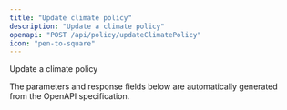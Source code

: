 ```yaml
---
title: "Update climate policy"
description: "Update a climate policy"
openapi: "POST /api/policy/updateClimatePolicy"
icon: "pen-to-square"
---
```


Update a climate policy

<Note>
The parameters and response fields below are automatically generated from the OpenAPI specification.
</Note>
